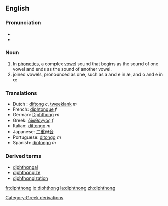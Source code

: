 ==English==
===Pronunciation===
*{{IPA|/ˈdɪf.θɒŋ/ or /ˈdɪp.θɒŋ/ (UK/US) or /ˈdɪf.θɑŋ/ (CA)}}
*{{Audio|en-ca-diphthong.ogg|Audio (CA)}}

===Noun===
{{wikipedia}}
#In [[phonetics]], a complex [[vowel]] sound that begins as the sound of one vowel and ends as the sound of another vowel.
# joined vowels, pronounced as one, such as a and e in æ, and o and e in œ

=== Translations ===
*Dutch : [[diftong]] ''c'', [[tweeklank]] ''m''
*French: [[diphtongue]] ''f''
*German: [[Diphthong]] ''m''
*Greek: [[δίφθογγος]] ''f''
*Italian: [[dittongo]] ''m''
*Japanese: [[二重母音]]
*Portuguese: [[ditongo]] ''m''
*Spanish: [[diptongo]] ''m''

===Derived terms===
*[[diphthongal]] 
*[[diphthongize]]
*[[diphthongization]]
[[Category:Greek derivations]]

[[fr:diphthong]]
[[io:diphthong]]
[[la:diphthong]]
[[zh:diphthong]]